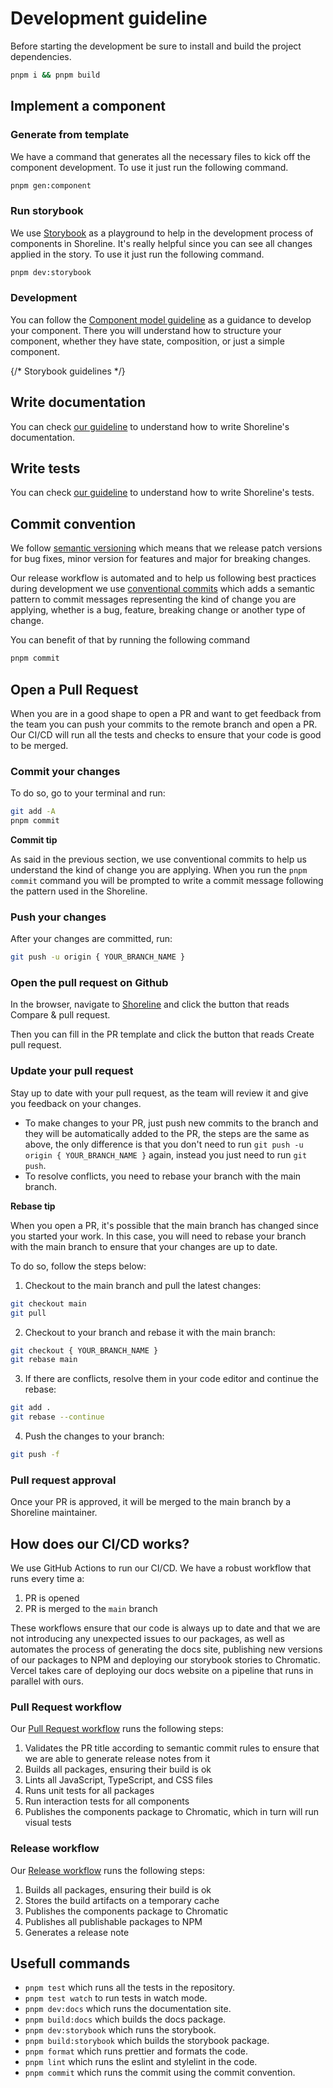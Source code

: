 
# Development guideline

Before starting the development be sure to install and build the project dependencies.

```bash
pnpm i && pnpm build
```

## Implement a component

<Steps>

### Generate from template

We have a command that generates all the necessary files to kick off the component development. To use it just run the following command.

```sh
pnpm gen:component
```

### Run storybook

We use [Storybook](https://storybook.js.org/) as a playground to help in the development process of components in Shoreline. It's really helpful since you can see all changes applied in the story. To use it just run the following command.

```sh
pnpm dev:storybook
```

### Development

You can follow the [Component model guideline](/guides/engineering-contribution/component-model) as a guidance to develop your component. There you will understand how to structure your component, whether they have state, composition, or just a simple component.

</Steps>
{/* Storybook guidelines */}

## Write documentation

You can check [our guideline](/guides/engineering-contribution/documentation-guideline) to understand how to write Shoreline's documentation.

## Write tests

You can check [our guideline](/guides/engineering-contribution/test-guideline) to understand how to write Shoreline's tests.

## Commit convention

We follow [semantic versioning](https://semver.org/) which means that we release patch versions for bug fixes, minor version for features and major for breaking changes.

Our release workflow is automated and to help us following best practices during development we use [conventional commits](https://www.conventionalcommits.org/en/v1.0.0/) which adds a semantic pattern to commit messages representing the kind of change you are applying, whether is a bug, feature, breaking change or another type of change.

You can benefit of that by running the following command

```sh
pnpm commit
```

## Open a Pull Request

When you are in a good shape to open a PR and want to get feedback from the team you can push your commits to the remote branch and open a PR.
Our CI/CD will run all the tests and checks to ensure that your code is good to be merged.

<Steps>

### Commit your changes

To do so, go to your terminal and run:

```sh
git add -A
pnpm commit
```

**Commit tip**

As said in the previous section, we use conventional commits to help us understand the kind of change you are applying.
When you run the `pnpm commit` command you will be prompted to write a commit message following the pattern used in the Shoreline.

### Push your changes

After your changes are committed, run:

```sh
git push -u origin { YOUR_BRANCH_NAME }
```

### Open the pull request on Github

In the browser, navigate to [Shoreline](https://github.com/vtex/shoreline/compare) and click the button that reads Compare & pull request.

Then you can fill in the PR template and click the button that reads Create pull request.

### Update your pull request

Stay up to date with your pull request, as the team will review it and give you feedback on your changes.

* To make changes to your PR, just push new commits to the branch and they will be automatically added to the PR, the steps are the same as above, the only difference is that you
don't need to run `git push -u origin { YOUR_BRANCH_NAME }` again, instead you just need to run `git push`.
* To resolve conflicts, you need to rebase your branch with the main branch.

**Rebase tip**

When you open a PR, it's possible that the main branch has changed since you started your work. In this case, you will
need to rebase your branch with the main branch to ensure that your changes are up to date.

To do so, follow the steps below:

1. Checkout to the main branch and pull the latest changes:

```sh
git checkout main
git pull
```

2. Checkout to your branch and rebase it with the main branch:

```sh
git checkout { YOUR_BRANCH_NAME }
git rebase main
```

3. If there are conflicts, resolve them in your code editor and continue the rebase:

```sh
git add .
git rebase --continue
```

4. Push the changes to your branch:

```sh
git push -f
```

### Pull request approval

Once your PR is approved, it will be merged to the main branch by a Shoreline maintainer.

</Steps>

## How does our CI/CD works?

We use GitHub Actions to run our CI/CD. We have a robust workflow that runs every time a:

1. PR is opened
2. PR is merged to the `main` branch

These workflows ensure that our code is always up to date and that we are not introducing any unexpected issues to our packages, as well as automates the process of generating the docs site, publishing new versions of our packages to NPM and deploying our storybook stories to Chromatic. Vercel takes care of deploying our docs website on a pipeline that runs in parallel with ours.

### Pull Request workflow

Our [Pull Request workflow](.github/workflows/pr.yml) runs the following steps:

1. Validates the PR title according to semantic commit rules to ensure that we are able to generate release notes from it
2. Builds all packages, ensuring their build is ok
3. Lints all JavaScript, TypeScript, and CSS files
4. Runs unit tests for all packages
5. Run interaction tests for all components
6. Publishes the components package to Chromatic, which in turn will run visual tests

### Release workflow

Our [Release workflow](.github/workflows/release.yml) runs the following steps:

1. Builds all packages, ensuring their build is ok
2. Stores the build artifacts on a temporary cache
3. Publishes the components package to Chromatic
4. Publishes all publishable packages to NPM
5. Generates a release note

## Usefull commands

- `pnpm test` which runs all the tests in the repository.
- `pnpm test watch` to run tests in watch mode.
- `pnpm dev:docs` which runs the documentation site.
- `pnpm build:docs` which builds the docs package.
- `pnpm dev:storybook` which runs the storybook.
- `pnpm build:storybook` which builds the storybook package.
- `pnpm format` which runs prettier and formats the code.
- `pnpm lint` which runs the eslint and stylelint in the code.
- `pnpm commit` which runs the commit using the commit convention.

